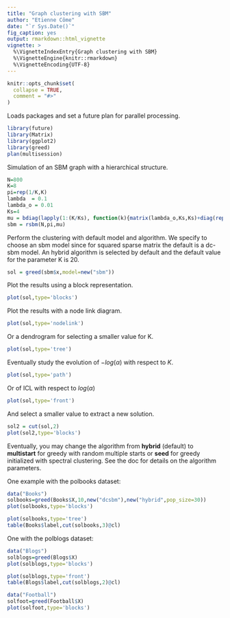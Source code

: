 ```yaml
---
title: "Graph clustering with SBM"
author: "Etienne Côme"
date: "`r Sys.Date()`"
fig_caption: yes
output: rmarkdown::html_vignette
vignette: >
  %\VignetteIndexEntry{Graph clustering with SBM}
  %\VignetteEngine{knitr::rmarkdown}
  %\VignetteEncoding{UTF-8}
---
```


```r
knitr::opts_chunk$set(
  collapse = TRUE,
  comment = "#>"
)
```


Loads packages and set a future plan for parallel processing.
```r
library(future)
library(Matrix)
library(ggplot2)
library(greed)
plan(multisession)
```

Simulation of an SBM graph with a hierarchical structure.
```r
N=800
K=8
pi=rep(1/K,K)
lambda  = 0.1
lambda_o = 0.01
Ks=4
mu = bdiag(lapply(1:(K/Ks), function(k){matrix(lambda_o,Ks,Ks)+diag(rep(lambda,Ks))}))+0.001
sbm = rsbm(N,pi,mu)
```

Perform the clustering with default model and algorithm. We specify to choose an sbm model since for squared sparse matrix the default is a dc-sbm model. An hybrid  algorithm is selected by default and the default value for the parameter K is 20.

```r
sol = greed(sbm$x,model=new("sbm"))
```
Plot the results using a block representation.

```r
plot(sol,type='blocks')
```



Plot the results with a node link diagram.
```r
plot(sol,type='nodelink')
```
Or a dendrogram for selecting a smaller value for K.
```r
plot(sol,type='tree')
```
Eventually study the evolution of $-log(\alpha)$ with respect to $K$.
```r
plot(sol,type='path')
```

Or of ICL with respect to $log(\alpha)$
```r
plot(sol,type='front')
```

And select a smaller value to extract a new solution.
```r
sol2 = cut(sol,2)
plot(sol2,type='blocks')
```


Eventually, you may change the algorithm from **hybrid** (default) to **multistart** for greedy with random multiple starts or **seed** for greedy initialized with spectral clustering. See the doc for details on the algorithm parameters. 

One example with the polbooks dataset:
```r
data("Books")
solbooks=greed(Books$X,10,new("dcsbm"),new("hybrid",pop_size=30))
plot(solbooks,type='blocks')
```


```r
plot(solbooks,type='tree')
table(Books$label,cut(solbooks,3)@cl)
```


One with the polblogs dataset:
```r
data("Blogs")
solblogs=greed(Blogs$X)
plot(solblogs,type='blocks')
```

```r
plot(solblogs,type='front')
table(Blogs$label,cut(solblogs,2)@cl)
```
```r
data("Football")
solfoot=greed(Football$X)
plot(solfoot,type='blocks')
```